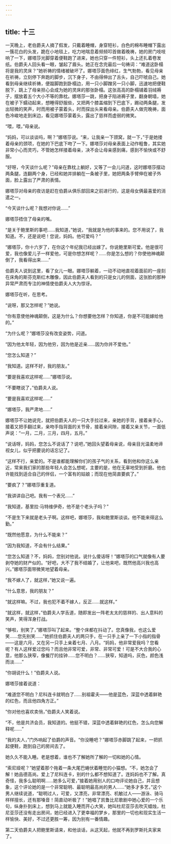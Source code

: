 ```yaml
---
---
---
```

title: 十三
---



一天晚上，老伯爵夫人摘了假发，只戴着睡帽，身穿短衫，白色的棉布睡帽下露出一簇花白的头发，跪在小地毯上，吃力地喘息着频频叩首做着晚祷，她的房门吱吱响了一下，娜塔莎光脚穿着便鞋跑了进来，她也只穿一件短衫，头上还扎着卷发纸。伯爵夫人回头看一眼，皱起了眉头。她正在念完最后一句祷词：“难道这卧榻将是我的灵床？”她祈祷的情绪被破坏了。娜塔莎面色绯红，生气勃勃，看见母亲在祈祷，立刻停下奔跑的脚步，沉下身子，不由得伸出了舌头，自己吓唬自己。她看到母亲继续祈祷，便踮脚跑到卧榻边，用一只小脚蹭另一只小脚，迅速地把便鞋脱下，跳上了母亲担心会成为她的灵床的那张卧榻。这张高高的卧榻铺着羽绒褥子，摆放着五个大小不等的靠枕。娜塔莎一跳，把身子陷进褥子里，翻身朝墙，她在被子下蠕动起来，想睡得舒服些，又把两个膝盖缩到下巴底下，踢动两条腿，发出轻微的笑声，时而用被子蒙着头，时而探出头来看母亲。伯爵夫人做完晚祷，面色冷峻地走到床边，看见娜塔莎蒙着头，露出了慈祥而虚弱的微笑。

“喂，喂，”母亲说。

“妈妈，可以谈谈吗，啊？”娜塔莎说。“来，让我亲一下颈窝，就一下，”于是她搂着母亲的颈项，在她的下巴底下吻了一下。娜塔莎对母亲表面上动作粗鲁，其实她非常小心而灵巧，不管她怎样搂着母亲，决不会让母亲感到痛，感到不愉快或不舒服。

“好呀，今天谈什么呢？”母亲在靠枕上躺好，又等了一会儿问道，这时娜塔莎摆动两条腿，连翻两个身，已经和她并排躺在一条被子里，她把两条手臂伸在被子外面，脸上露出了严肃的表情。

娜塔莎对母亲的夜访是赶在伯爵从俱乐部回来之前进行的，这是母女俩最喜爱的消遣之一。

“今天谈什么呢？我想对你说……”

娜塔莎捂住了母亲的嘴。

“是关于鲍里斯的事吧……我知道，”她说，“我就是为他的事来的。您不用说了，我知道。不，还是说吧！您说，妈妈。他可爱吗？”

“娜塔莎，你十六岁了，在你这个年纪我已经出嫁了。你说鲍里斯可爱。他是很可爱，我也像爱儿子一样爱他，可是你想怎样呢？……你是怎么想的？你使他神魂颠倒了，我看得出来……”

伯爵夫人说到这里，看了女儿一眼。娜塔莎躺着，一动不动地直视着面前的一座刻在床角的斯芬克斯红木雕像，因此伯爵夫人看到的只是女儿的侧面，这张脸的那种异常严肃而专注的神情使伯爵夫人大为惊讶。

娜塔莎在听，在思考。

“说呀，那又怎样呢？”她说。

“你有意使他神魂颠倒，这是为什么？你想要他怎样？你知道，你是不可能嫁给他的。”

“为什么呢？”娜塔莎没有改变姿势，问道。

“因为他太年轻，因为他穷，因为他是近亲……因为你并不爱他。”

“您怎么知道？”

“我知道。这样不好，我的朋友。”

“要是我喜欢这样呢……”娜塔莎说。

“不要瞎说了，”伯爵夫人说。

“要是我喜欢这样呢……”

“娜塔莎，我严肃地……”

娜塔莎不让她说完，就把伯爵夫人的一只大手拉过来，亲她的手背，接着亲手心，接着又把手翻过来，亲吻手指背面的关节骨，接着亲间隙，接着又亲关节，一面低声说：“一月，二月，三月，四月，五月。”

“说话呀，妈妈，您怎么不说话了？说吧，”她回头望着母亲说，母亲目光温柔地谛视女儿，似乎把要说的话忘记了。

“这样不行，亲爱的。不是谁都能理解你们的孩子气的关系，看到他和你这么亲近，常来我们家的那些年轻人会怎么想呢，主要的是，他在无辜地受到折磨。他也许能找到适合自己的伴侣，一个富有的姑娘；而现在他简直要疯了。”

“要疯了？”娜塔莎重复道。

“我讲讲自己吧。我有一个表兄……”

“我知道，基里拉·马特维伊奇，他不是个老头子吗？”

“不是生下来就是老头子啊。这样吧，娜塔莎，我和鲍里斯谈谈。他不能来得这么勤。”

“既然他愿意，为什么不能来？”

“因为我知道，不会有什么结果。”

“您怎么知道？不，妈妈，您别对他说。说什么傻话呀！”娜塔莎的口气就像有人要剥夺她的财产似的。“好吧，大不了我不结婚了，让他来吧，既然他高兴我也高兴。”娜塔莎面带微笑地望着母亲。

“我不嫁人了，就这样，”她又说一遍。

“什么意思，我的朋友？”

“就这样嘛。不过，我也犯不着不嫁人，反正……就这样。”

“就这样，就这样，”伯爵夫人学舌道，随即发出一阵老太太的慈祥的、出人意料的笑声，笑得浑身打战。

“够啦，别笑了，”娜塔莎叫了起来。“整个床都在抖动了。您真像我，也这么爱笑……您先别笑……”她抓住伯爵夫人的两只手，在一只手上亲了一下小指的指骨——这是六月，又在另一只手上亲着七月、八月。“妈妈，他非常爱我吗？您看呢？有人这样爱过您吗？而且他非常可爱，非常、非常可爱！可是不大合我的心意，他那么狭窄，像餐厅的挂钟……您不明白？……狭窄，知道吗，灰色，颜色浅而淡……”

“你胡说什么！”伯爵夫人说。

娜塔莎接着说道：

“难道您不明白？尼科连卡就明白了……别祖霍夫——他是蓝色，深蓝中透着鲜艳的红色，而且他四角方正。”

“你对他也喜欢卖俏，”伯爵夫人笑着说。

“不，他是共济会员，我知道的。他挺不错，深蓝中透着鲜艳的红色，怎么向您解释呢……”

“我的夫人，”门外响起了伯爵的声音。“你没睡吧？”娜塔莎赤脚跳了起来，一把抓起便鞋，跑到自己的房间去了。

她久久不能入睡。老是想着，谁也不了解她所了解的一切和她的心情。

“索尼娅呢？”她望着那个拖着一条大尾巴蜷伏着睡觉的小猫想。“不，她怎会了解！她品德高尚。爱上了尼科连卡，别的什么都不想知道了。连妈妈也不了解。真奇怪，我多么聪明啊……她多么可爱，”接着她用别人的口吻评论她自己，并且想象，这个评论她的是一个非常聪明、最聪明最高尚的男人……“她多才多艺，”这个男人继续说道，“聪明过人，可爱，又漂亮，非常漂亮、机敏过人——游泳、骑马样样擅长，还有那嗓音！简直动听极了！”她唱了凯鲁比尼歌剧中她心爱的一个乐句，纵身扑到床上，想到马上就能入睡而开心大笑，她叫杜尼亚莎去吹灭蜡烛，杜尼亚莎还没有走出房间，她已经进入了更幸福的梦乡，那里的一切也和现实生活一样愉快、美好，不过还更胜一筹，因为别有一番情趣。

第二天伯爵夫人把鲍里斯请来，和他谈话，从这天起，他就不再到罗斯托夫家来了。